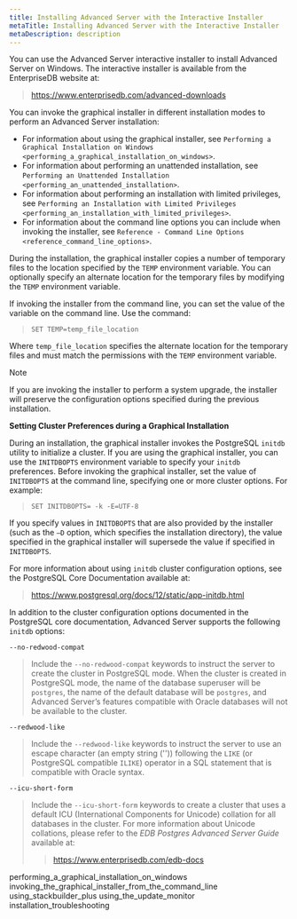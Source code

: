 ```yaml
---
title: Installing Advanced Server with the Interactive Installer
metaTitle: Installing Advanced Server with the Interactive Installer
metaDescription: description
---
```


You can use the Advanced Server interactive installer to install
Advanced Server on Windows. The interactive installer is available from
the EnterpriseDB website at:

> <https://www.enterprisedb.com/advanced-downloads>

You can invoke the graphical installer in different installation modes
to perform an Advanced Server installation:

  - For information about using the graphical installer, see `Performing
    a Graphical Installation on Windows
    <performing_a_graphical_installation_on_windows>`.
  - For information about performing an unattended installation, see
    `Performing an Unattended Installation
    <performing_an_unattended_installation>`.
  - For information about performing an installation with limited
    privileges, see `Performing an Installation with Limited Privileges
    <performing_an_installation_with_limited_privileges>`.
  - For information about the command line options you can include when
    invoking the installer, see `Reference - Command Line Options
    <reference_command_line_options>`.

During the installation, the graphical installer copies a number of
temporary files to the location specified by the `TEMP` environment
variable. You can optionally specify an alternate location for the
temporary files by modifying the `TEMP` environment variable.

If invoking the installer from the command line, you can set the value
of the variable on the command line. Use the command:

> `SET TEMP=temp_file_location`

Where `temp_file_location` specifies the alternate location for the
temporary files and must match the permissions with the `TEMP`
environment variable.

<div class="note">

<div class="title">

Note

</div>

If you are invoking the installer to perform a system upgrade, the
installer will preserve the configuration options specified during the
previous installation.

</div>

**Setting Cluster Preferences during a Graphical Installation**

During an installation, the graphical installer invokes the PostgreSQL
`initdb` utility to initialize a cluster. If you are using the graphical
installer, you can use the `INITDBOPTS` environment variable to specify
your `initdb` preferences. Before invoking the graphical installer, set
the value of `INITDBOPTS` at the command line, specifying one or more
cluster options. For example:

> `SET INITDBOPTS= -k -E=UTF-8`

If you specify values in `INITDBOPTS` that are also provided by the
installer (such as the `–D` option, which specifies the installation
directory), the value specified in the graphical installer will
supersede the value if specified in `INITDBOPTS`.

For more information about using `initdb` cluster configuration options,
see the PostgreSQL Core Documentation available at:

> <https://www.postgresql.org/docs/12/static/app-initdb.html>

In addition to the cluster configuration options documented in the
PostgreSQL core documentation, Advanced Server supports the following
`initdb` options:

`--no-redwood-compat`

> Include the `--no-redwood-compat` keywords to instruct the server to
> create the cluster in PostgreSQL mode. When the cluster is created in
> PostgreSQL mode, the name of the database superuser will be
> `postgres`, the name of the default database will be `postgres`, and
> Advanced Server’s features compatible with Oracle databases will not
> be available to the cluster.

`--redwood-like`

> Include the `--redwood-like` keywords to instruct the server to use an
> escape character (an empty string ('')) following the `LIKE` (or
> PostgreSQL compatible `ILIKE`) operator in a SQL statement that is
> compatible with Oracle syntax.

`--icu-short-form`

> Include the `--icu-short-form` keywords to create a cluster that uses
> a default ICU (International Components for Unicode) collation for all
> databases in the cluster. For more information about Unicode
> collations, please refer to the *EDB Postgres Advanced Server Guide*
> available at:
> 
> > <https://www.enterprisedb.com/edb-docs>

<div class="toctree" data-maxdepth="3">

performing\_a\_graphical\_installation\_on\_windows
invoking\_the\_graphical\_installer\_from\_the\_command\_line
using\_stackbuilder\_plus using\_the\_update\_monitor
installation\_troubleshooting

</div>
